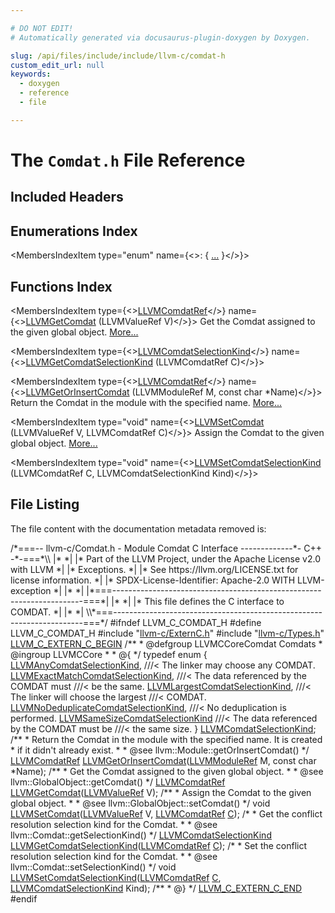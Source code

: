 ```yaml
---

# DO NOT EDIT!
# Automatically generated via docusaurus-plugin-doxygen by Doxygen.

slug: /api/files/include/include/llvm-c/comdat-h
custom_edit_url: null
keywords:
  - doxygen
  - reference
  - file

---
```





# The `Comdat.h` File Reference

<DoxygenPage pluginConfig={pluginConfig}>



## Included Headers

<IncludesList>
<IncludesListItem
  filePath="llvm-c/ExternC.h"
  permalink="/docs/api/files/include/include/llvm-c/externc-h"
  isLocal="true" />
<IncludesListItem
  filePath="llvm-c/Types.h"
  permalink="/docs/api/files/include/include/llvm-c/types-h"
  isLocal="true" />
</IncludesList>

## Enumerations Index

<MembersIndex>

<MembersIndexItem
  type="enum"
  name={<>:  &#123; <a href="/docs/api/groups/llvmccorecomdat/#ga80b57e9f148541803b3ed1169528187e">...</a> &#125;</>}>
</MembersIndexItem>

</MembersIndex>

## Functions Index

<MembersIndex>

<MembersIndexItem
  type={<><a href="/docs/api/groups/llvmcsupporttypes/#gaa91542000fd23d2eeebf64a25bdc66b3">LLVMComdatRef</a></>}
  name={<><a href="/docs/api/groups/llvmccorecomdat/#gaa0aa7ad46539182dec109edc141c870d">LLVMGetComdat</a> (LLVMValueRef V)</>}>
Get the Comdat assigned to the given global object. <a href="/docs/api/groups/llvmccorecomdat/#gaa0aa7ad46539182dec109edc141c870d">More...</a>
</MembersIndexItem>

<MembersIndexItem
  type={<><a href="/docs/api/groups/llvmccorecomdat/#ga80b57e9f148541803b3ed1169528187e">LLVMComdatSelectionKind</a></>}
  name={<><a href="/docs/api/groups/llvmccorecomdat/#ga24a9af9f9933c9ab3cbfa8a87e7ab5de">LLVMGetComdatSelectionKind</a> (LLVMComdatRef C)</>}>
</MembersIndexItem>

<MembersIndexItem
  type={<><a href="/docs/api/groups/llvmcsupporttypes/#gaa91542000fd23d2eeebf64a25bdc66b3">LLVMComdatRef</a></>}
  name={<><a href="/docs/api/groups/llvmccorecomdat/#ga2c1696880a604332d967f41fa93b524a">LLVMGetOrInsertComdat</a> (LLVMModuleRef M, const char &#42;Name)</>}>
Return the Comdat in the module with the specified name. <a href="/docs/api/groups/llvmccorecomdat/#ga2c1696880a604332d967f41fa93b524a">More...</a>
</MembersIndexItem>

<MembersIndexItem
  type="void"
  name={<><a href="/docs/api/groups/llvmccorecomdat/#ga3f947a7b8327e41221592d6a0da3d595">LLVMSetComdat</a> (LLVMValueRef V, LLVMComdatRef C)</>}>
Assign the Comdat to the given global object. <a href="/docs/api/groups/llvmccorecomdat/#ga3f947a7b8327e41221592d6a0da3d595">More...</a>
</MembersIndexItem>

<MembersIndexItem
  type="void"
  name={<><a href="/docs/api/groups/llvmccorecomdat/#ga770da47f1db21be71881a94b5842a808">LLVMSetComdatSelectionKind</a> (LLVMComdatRef C, LLVMComdatSelectionKind Kind)</>}>
</MembersIndexItem>

</MembersIndex>


## File Listing

The file content with the documentation metadata removed is:

<ProgramListing>

<Link id="l00001" /><CodeLine lineNumber="1"><span class="doxyHighlightComment">/&#42;===-- llvm-c/Comdat.h - Module Comdat C Interface -------------&#42;- C++ -&#42;-===&#42;\\</span></CodeLine>
<Link id="l00002" /><CodeLine lineNumber="2"><span class="doxyHighlightComment">|&#42;                                                                            &#42;|</span></CodeLine>
<Link id="l00003" /><CodeLine lineNumber="3"><span class="doxyHighlightComment">|&#42; Part of the LLVM Project, under the Apache License v2.0 with LLVM          &#42;|</span></CodeLine>
<Link id="l00004" /><CodeLine lineNumber="4"><span class="doxyHighlightComment">|&#42; Exceptions.                                                                &#42;|</span></CodeLine>
<Link id="l00005" /><CodeLine lineNumber="5"><span class="doxyHighlightComment">|&#42; See https://llvm.org/LICENSE.txt for license information.                  &#42;|</span></CodeLine>
<Link id="l00006" /><CodeLine lineNumber="6"><span class="doxyHighlightComment">|&#42; SPDX-License-Identifier: Apache-2.0 WITH LLVM-exception                    &#42;|</span></CodeLine>
<Link id="l00007" /><CodeLine lineNumber="7"><span class="doxyHighlightComment">|&#42;                                                                            &#42;|</span></CodeLine>
<Link id="l00008" /><CodeLine lineNumber="8"><span class="doxyHighlightComment">|&#42;===----------------------------------------------------------------------===&#42;|</span></CodeLine>
<Link id="l00009" /><CodeLine lineNumber="9"><span class="doxyHighlightComment">|&#42;                                                                            &#42;|</span></CodeLine>
<Link id="l00010" /><CodeLine lineNumber="10"><span class="doxyHighlightComment">|&#42; This file defines the C interface to COMDAT.                               &#42;|</span></CodeLine>
<Link id="l00011" /><CodeLine lineNumber="11"><span class="doxyHighlightComment">|&#42;                                                                            &#42;|</span></CodeLine>
<Link id="l00012" /><CodeLine lineNumber="12"><span class="doxyHighlightComment">\\&#42;===----------------------------------------------------------------------===&#42;/</span></CodeLine>
<Link id="l00013" /><CodeLine lineNumber="13"></CodeLine>
<Link id="l00014" /><CodeLine lineNumber="14"><span class="doxyHighlightPreprocessor">#ifndef LLVM&#95;C&#95;COMDAT&#95;H</span></CodeLine>
<Link id="l00015" /><CodeLine lineNumber="15"><span class="doxyHighlightPreprocessor">#define LLVM&#95;C&#95;COMDAT&#95;H</span></CodeLine>
<Link id="l00016" /><CodeLine lineNumber="16"></CodeLine>
<Link id="l00017" /><CodeLine lineNumber="17"><span class="doxyHighlightPreprocessor">#include &quot;<a href="/docs/api/files/include/include/llvm-c/externc-h">llvm-c/ExternC.h</a>&quot;</span></CodeLine>
<Link id="l00018" /><CodeLine lineNumber="18"><span class="doxyHighlightPreprocessor">#include &quot;<a href="/docs/api/files/include/include/llvm-c/types-h">llvm-c/Types.h</a>&quot;</span></CodeLine>
<Link id="l00019" /><CodeLine lineNumber="19"></CodeLine>
<Link id="l00020" /><CodeLine lineNumber="20"><span class="doxyHighlight"><a href="/docs/api/files/include/include/llvm-c/externc-h/#a4789aaabaa5bf3b7a549171b47cc4d4a">LLVM&#95;C&#95;EXTERN&#95;C&#95;BEGIN</a></span></CodeLine>
<Link id="l00021" /><CodeLine lineNumber="21"></CodeLine>
<Link id="l00022" /><CodeLine lineNumber="22"><span class="doxyHighlightComment">/&#42;&#42;</span></CodeLine>
<Link id="l00023" /><CodeLine lineNumber="23"><span class="doxyHighlightComment"> &#42; @defgroup LLVMCCoreComdat Comdats</span></CodeLine>
<Link id="l00024" /><CodeLine lineNumber="24"><span class="doxyHighlightComment"> &#42; @ingroup LLVMCCore</span></CodeLine>
<Link id="l00025" /><CodeLine lineNumber="25"><span class="doxyHighlightComment"> &#42;</span></CodeLine>
<Link id="l00026" /><CodeLine lineNumber="26"><span class="doxyHighlightComment"> &#42; @&#123;</span></CodeLine>
<Link id="l00027" /><CodeLine lineNumber="27"><span class="doxyHighlightComment"> &#42;/</span></CodeLine>
<Link id="l00028" /><CodeLine lineNumber="28"></CodeLine>
<Link id="l00029" /><CodeLine lineNumber="29" lineLink="/docs/api/groups/llvmccorecomdat/#ga80b57e9f148541803b3ed1169528187e"><span class="doxyHighlightKeyword">typedef</span><span class="doxyHighlight"> </span><span class="doxyHighlightKeyword">enum</span><span class="doxyHighlight"> &#123;</span></CodeLine>
<Link id="l00030" /><CodeLine lineNumber="30" lineLink="/docs/api/groups/llvmccorecomdat/#gga80b57e9f148541803b3ed1169528187ea907a8ef93233960f2907f075f39f46a5"><span class="doxyHighlight">  <a href="/docs/api/groups/llvmccorecomdat/#gga80b57e9f148541803b3ed1169528187ea907a8ef93233960f2907f075f39f46a5">LLVMAnyComdatSelectionKind</a>,        </span><span class="doxyHighlightComment">///&lt; The linker may choose any COMDAT.</span></CodeLine>
<Link id="l00031" /><CodeLine lineNumber="31" lineLink="/docs/api/groups/llvmccorecomdat/#gga80b57e9f148541803b3ed1169528187ea7e01f8f80d4b35b6495a603c8fd945c9"><span class="doxyHighlight">  <a href="/docs/api/groups/llvmccorecomdat/#gga80b57e9f148541803b3ed1169528187ea7e01f8f80d4b35b6495a603c8fd945c9">LLVMExactMatchComdatSelectionKind</a>, </span><span class="doxyHighlightComment">///&lt; The data referenced by the COMDAT must</span></CodeLine>
<Link id="l00032" /><CodeLine lineNumber="32"><span class="doxyHighlightComment">                                     ///&lt; be the same.</span></CodeLine>
<Link id="l00033" /><CodeLine lineNumber="33" lineLink="/docs/api/groups/llvmccorecomdat/#gga80b57e9f148541803b3ed1169528187ea147027adebf8f8011d33067dad285752"><span class="doxyHighlight">  <a href="/docs/api/groups/llvmccorecomdat/#gga80b57e9f148541803b3ed1169528187ea147027adebf8f8011d33067dad285752">LLVMLargestComdatSelectionKind</a>,    </span><span class="doxyHighlightComment">///&lt; The linker will choose the largest</span></CodeLine>
<Link id="l00034" /><CodeLine lineNumber="34"><span class="doxyHighlightComment">                                     ///&lt; COMDAT.</span></CodeLine>
<Link id="l00035" /><CodeLine lineNumber="35" lineLink="/docs/api/groups/llvmccorecomdat/#gga80b57e9f148541803b3ed1169528187eac4adb55c2b9f3cb601b7603d86498066"><span class="doxyHighlight">  <a href="/docs/api/groups/llvmccorecomdat/#gga80b57e9f148541803b3ed1169528187eac4adb55c2b9f3cb601b7603d86498066">LLVMNoDeduplicateComdatSelectionKind</a>, </span><span class="doxyHighlightComment">///&lt; No deduplication is performed.</span></CodeLine>
<Link id="l00036" /><CodeLine lineNumber="36" lineLink="/docs/api/groups/llvmccorecomdat/#gga80b57e9f148541803b3ed1169528187ea6d981d6944206f7c5d34671b4a061fa2"><span class="doxyHighlight">  <a href="/docs/api/groups/llvmccorecomdat/#gga80b57e9f148541803b3ed1169528187ea6d981d6944206f7c5d34671b4a061fa2">LLVMSameSizeComdatSelectionKind</a> </span><span class="doxyHighlightComment">///&lt; The data referenced by the COMDAT must be</span></CodeLine>
<Link id="l00037" /><CodeLine lineNumber="37"><span class="doxyHighlightComment">                                  ///&lt; the same size.</span></CodeLine>
<Link id="l00038" /><CodeLine lineNumber="38"><span class="doxyHighlight">&#125; <a href="/docs/api/groups/llvmccorecomdat/#ga80b57e9f148541803b3ed1169528187e">LLVMComdatSelectionKind</a>;</span></CodeLine>
<Link id="l00039" /><CodeLine lineNumber="39"></CodeLine>
<Link id="l00040" /><CodeLine lineNumber="40"><span class="doxyHighlightComment">/&#42;&#42;</span></CodeLine>
<Link id="l00041" /><CodeLine lineNumber="41"><span class="doxyHighlightComment"> &#42; Return the Comdat in the module with the specified name. It is created</span></CodeLine>
<Link id="l00042" /><CodeLine lineNumber="42"><span class="doxyHighlightComment"> &#42; if it didn&#39;t already exist.</span></CodeLine>
<Link id="l00043" /><CodeLine lineNumber="43"><span class="doxyHighlightComment"> &#42;</span></CodeLine>
<Link id="l00044" /><CodeLine lineNumber="44"><span class="doxyHighlightComment"> &#42; @see llvm::Module::getOrInsertComdat()</span></CodeLine>
<Link id="l00045" /><CodeLine lineNumber="45"><span class="doxyHighlightComment"> &#42;/</span></CodeLine>
<Link id="l00046" /><CodeLine lineNumber="46"><span class="doxyHighlight"><a href="/docs/api/groups/llvmcsupporttypes/#gaa91542000fd23d2eeebf64a25bdc66b3">LLVMComdatRef</a> <a href="/docs/api/groups/llvmccorecomdat/#ga2c1696880a604332d967f41fa93b524a">LLVMGetOrInsertComdat</a>(<a href="/docs/api/groups/llvmcsupporttypes/#gad1d1bb5f901c903a0cf09c5a053c9c56">LLVMModuleRef</a> M, </span><span class="doxyHighlightKeyword">const</span><span class="doxyHighlight"> </span><span class="doxyHighlightKeywordType">char</span><span class="doxyHighlight"> &#42;Name);</span></CodeLine>
<Link id="l00047" /><CodeLine lineNumber="47"></CodeLine>
<Link id="l00048" /><CodeLine lineNumber="48"><span class="doxyHighlightComment">/&#42;&#42;</span></CodeLine>
<Link id="l00049" /><CodeLine lineNumber="49"><span class="doxyHighlightComment"> &#42; Get the Comdat assigned to the given global object.</span></CodeLine>
<Link id="l00050" /><CodeLine lineNumber="50"><span class="doxyHighlightComment"> &#42;</span></CodeLine>
<Link id="l00051" /><CodeLine lineNumber="51"><span class="doxyHighlightComment"> &#42; @see llvm::GlobalObject::getComdat()</span></CodeLine>
<Link id="l00052" /><CodeLine lineNumber="52"><span class="doxyHighlightComment"> &#42;/</span></CodeLine>
<Link id="l00053" /><CodeLine lineNumber="53"><span class="doxyHighlight"><a href="/docs/api/groups/llvmcsupporttypes/#gaa91542000fd23d2eeebf64a25bdc66b3">LLVMComdatRef</a> <a href="/docs/api/groups/llvmccorecomdat/#gaa0aa7ad46539182dec109edc141c870d">LLVMGetComdat</a>(<a href="/docs/api/groups/llvmcsupporttypes/#ga113ce952344691b8304a43a314f8be17">LLVMValueRef</a> V);</span></CodeLine>
<Link id="l00054" /><CodeLine lineNumber="54"></CodeLine>
<Link id="l00055" /><CodeLine lineNumber="55"><span class="doxyHighlightComment">/&#42;&#42;</span></CodeLine>
<Link id="l00056" /><CodeLine lineNumber="56"><span class="doxyHighlightComment"> &#42; Assign the Comdat to the given global object.</span></CodeLine>
<Link id="l00057" /><CodeLine lineNumber="57"><span class="doxyHighlightComment"> &#42;</span></CodeLine>
<Link id="l00058" /><CodeLine lineNumber="58"><span class="doxyHighlightComment"> &#42; @see llvm::GlobalObject::setComdat()</span></CodeLine>
<Link id="l00059" /><CodeLine lineNumber="59"><span class="doxyHighlightComment"> &#42;/</span></CodeLine>
<Link id="l00060" /><CodeLine lineNumber="60"><span class="doxyHighlightKeywordType">void</span><span class="doxyHighlight"> <a href="/docs/api/groups/llvmccorecomdat/#ga3f947a7b8327e41221592d6a0da3d595">LLVMSetComdat</a>(<a href="/docs/api/groups/llvmcsupporttypes/#ga113ce952344691b8304a43a314f8be17">LLVMValueRef</a> V, <a href="/docs/api/groups/llvmcsupporttypes/#gaa91542000fd23d2eeebf64a25bdc66b3">LLVMComdatRef</a> <a href="/docs/api/files/lib/lib/ir/builtingcs-cpp/#a1960c14773241d6a238d2db593abe552">C</a>);</span></CodeLine>
<Link id="l00061" /><CodeLine lineNumber="61"></CodeLine>
<Link id="l00062" /><CodeLine lineNumber="62"><span class="doxyHighlightComment">/&#42;</span></CodeLine>
<Link id="l00063" /><CodeLine lineNumber="63"><span class="doxyHighlightComment"> &#42; Get the conflict resolution selection kind for the Comdat.</span></CodeLine>
<Link id="l00064" /><CodeLine lineNumber="64"><span class="doxyHighlightComment"> &#42;</span></CodeLine>
<Link id="l00065" /><CodeLine lineNumber="65"><span class="doxyHighlightComment"> &#42; @see llvm::Comdat::getSelectionKind()</span></CodeLine>
<Link id="l00066" /><CodeLine lineNumber="66"><span class="doxyHighlightComment"> &#42;/</span></CodeLine>
<Link id="l00067" /><CodeLine lineNumber="67"><span class="doxyHighlight"><a href="/docs/api/groups/llvmccorecomdat/#ga80b57e9f148541803b3ed1169528187e">LLVMComdatSelectionKind</a> <a href="/docs/api/groups/llvmccorecomdat/#ga24a9af9f9933c9ab3cbfa8a87e7ab5de">LLVMGetComdatSelectionKind</a>(<a href="/docs/api/groups/llvmcsupporttypes/#gaa91542000fd23d2eeebf64a25bdc66b3">LLVMComdatRef</a> <a href="/docs/api/files/lib/lib/ir/builtingcs-cpp/#a1960c14773241d6a238d2db593abe552">C</a>);</span></CodeLine>
<Link id="l00068" /><CodeLine lineNumber="68"></CodeLine>
<Link id="l00069" /><CodeLine lineNumber="69"><span class="doxyHighlightComment">/&#42;</span></CodeLine>
<Link id="l00070" /><CodeLine lineNumber="70"><span class="doxyHighlightComment"> &#42; Set the conflict resolution selection kind for the Comdat.</span></CodeLine>
<Link id="l00071" /><CodeLine lineNumber="71"><span class="doxyHighlightComment"> &#42;</span></CodeLine>
<Link id="l00072" /><CodeLine lineNumber="72"><span class="doxyHighlightComment"> &#42; @see llvm::Comdat::setSelectionKind()</span></CodeLine>
<Link id="l00073" /><CodeLine lineNumber="73"><span class="doxyHighlightComment"> &#42;/</span></CodeLine>
<Link id="l00074" /><CodeLine lineNumber="74"><span class="doxyHighlightKeywordType">void</span><span class="doxyHighlight"> <a href="/docs/api/groups/llvmccorecomdat/#ga770da47f1db21be71881a94b5842a808">LLVMSetComdatSelectionKind</a>(<a href="/docs/api/groups/llvmcsupporttypes/#gaa91542000fd23d2eeebf64a25bdc66b3">LLVMComdatRef</a> <a href="/docs/api/files/lib/lib/ir/builtingcs-cpp/#a1960c14773241d6a238d2db593abe552">C</a>, <a href="/docs/api/groups/llvmccorecomdat/#ga80b57e9f148541803b3ed1169528187e">LLVMComdatSelectionKind</a> Kind);</span></CodeLine>
<Link id="l00075" /><CodeLine lineNumber="75"></CodeLine>
<Link id="l00076" /><CodeLine lineNumber="76"><span class="doxyHighlightComment">/&#42;&#42;</span></CodeLine>
<Link id="l00077" /><CodeLine lineNumber="77"><span class="doxyHighlightComment"> &#42; @&#125;</span></CodeLine>
<Link id="l00078" /><CodeLine lineNumber="78"><span class="doxyHighlightComment"> &#42;/</span></CodeLine>
<Link id="l00079" /><CodeLine lineNumber="79"></CodeLine>
<Link id="l00080" /><CodeLine lineNumber="80"><span class="doxyHighlight"><a href="/docs/api/files/include/include/llvm-c/externc-h/#ae016a3733553fe3990c8dfcec10d9d3a">LLVM&#95;C&#95;EXTERN&#95;C&#95;END</a></span></CodeLine>
<Link id="l00081" /><CodeLine lineNumber="81"></CodeLine>
<Link id="l00082" /><CodeLine lineNumber="82"><span class="doxyHighlightPreprocessor">#endif</span></CodeLine>

</ProgramListing>


</DoxygenPage>
